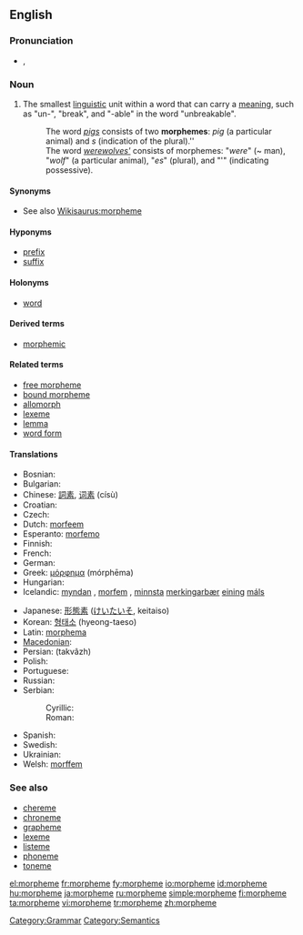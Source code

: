 ==English==
{{wikipedia}}

===Pronunciation===
* {{IPA|/ˈmɔː(r)fiːm/}}, {{SAMPA|/'mO:(r)fi:m/}}

===Noun===
{{en-noun}}

# {{linguistic morphology}} The smallest [[linguistic]] unit within a word that can carry a [[meaning]], such as "un-", "break", and "-able" in the word "unbreakable".
#: The word ''[[pigs]]'' consists of two '''morphemes''': ''pig'' (a particular animal) and ''s'' (indication of the plural).''
#: The word ''[[werewolves|werewolves']]'' consists of morphemes: "''were''" (~ man), "''wolf''" (a particular animal), "''es''" (plural), and "'" (indicating possessive).

====Synonyms====
* See also [[Wikisaurus:morpheme]]

====Hyponyms====
* [[prefix]]
* [[suffix]]

====Holonyms====
* [[word]]

====Derived terms====
* [[morphemic]]

====Related terms====
* [[free morpheme]]
* [[bound morpheme]]
* [[allomorph]]
* [[lexeme]]
* [[lemma]]
* [[word form]]

====Translations====
{{trans-top|smallest linguistic unit}}
* Bosnian: {{t-|bs|morfema|f}}
* Bulgarian: {{t|bg|морфема|f|sc=Cyrl}}
* Chinese: [[詞素]], [[词素]] (císù)
* Croatian: {{t-|hr|morfem|m}}
* Czech: {{t-|cs|morfém|m}}
* Dutch: [[morfeem]]
* Esperanto: [[morfemo]]
* Finnish: {{t+|fi|morfeemi}}
* French: {{t+|fr|morphème|m}}
* German: {{t+|de|Morphem|n}}
* Greek: [[μόρφημα]] (mórphēma)
* Hungarian: {{t+|hu|morféma}}
* Icelandic: [[myndan]] {{f}}, [[morfem#Icelandic|morfem]] {{f}}, [[lítill|minnsta]] [[merkingarbær]] [[eining]] [[mál#Icelandic|máls]] {{f}}
{{trans-mid}}
* Japanese: [[形態素]] ([[けいたいそ]], keitaiso)
* Korean: [[형태소]] (hyeong-taeso)
* Latin: [[morphema]]
* [[Macedonian]]: {{t|mk|морфема|f|tr=morféma|sc=Cyrl}}
* Persian: {{fa-Arab|[[تكواژ]]}} (takvâzh)
* Polish: {{t+|pl|morfem|m}}
* Portuguese: {{t+|pt|morfema|m}}
* Russian: {{t+|ru|морфема|f|tr=morféma|sc=Cyrl}}
* Serbian:
*: Cyrillic: {{t|sr|морфема|f|sc=Cyrl}}
*: Roman: {{t-|sr|morfema|f}}
* Spanish: {{t+|es|morfema|m}}
* Swedish: {{t+|sv|morfem}}
* Ukrainian: {{t|uk|морфема|f|sc=Cyrl|xs=Ukrainian}}
* Welsh: [[morffem]]
{{trans-bottom}}

===See also===
* [[chereme]]
* [[chroneme]]
* [[grapheme]]
* [[lexeme]]
* [[listeme]]
* [[phoneme]]
* [[toneme]]

[[Category:Grammar]]
[[Category:Semantics]]

[[el:morpheme]]
[[fr:morpheme]]
[[fy:morpheme]]
[[io:morpheme]]
[[id:morpheme]]
[[hu:morpheme]]
[[ja:morpheme]]
[[ru:morpheme]]
[[simple:morpheme]]
[[fi:morpheme]]
[[ta:morpheme]]
[[vi:morpheme]]
[[tr:morpheme]]
[[zh:morpheme]]